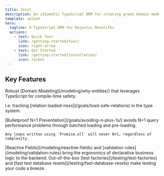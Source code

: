 ```yaml
---
title: Joist
description: An idiomatic TypeScript ORM for creating great domain models
template: splash
hero:
  tagline: A TypeScript ORM for Majestic Monoliths
  actions:
    - text: Quick Tour
      link: /getting-started/tour/
      icon: right-arrow
    - text: Get Started
      link: /getting-started/installation/
      icon: rocket
---
```



## Key Features

<CardGrid>
  <Card title="Type-safe Domain Models" icon="seti:typescript">
    <p>
      Robust [Domain Modeling](/modeling/why-entities/) that leverages TypeScript for compile-time safety.
    </p>
    <p>
      I.e. tracking [relation loaded-ness](/goals/load-safe-relations) in the type system.
    </p>
  </Card>
  <Card title="N+1 Safe by Default" icon="rocket">
    [Bulletproof N+1 Preventation](/goals/avoiding-n-plus-1s/) avoids N+1 query performance problems through batched loading and pre-loading.

    Any loops written using `Promise.all` will never N+1, regardless of complexity.
  </Card>
  <Card title="Backend Reactivity" icon="laptop">
    [Reactive Fields](/modeling/reactive-fields) and [validation rules](/modeling/validation-rules) bring the ergonomics of declarative business logic to the backend.
  </Card>
  <Card title="Rich Test Support" icon="test-tube">
    Out-of-the-box [test factories](/testing/test-factories) and [fast test database resets](/testing/fast-database-resets) make testing your code a breeze.
  </Card>
</CardGrid>
